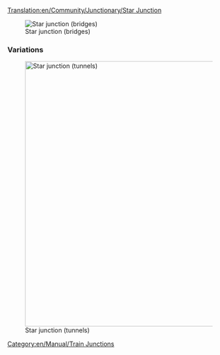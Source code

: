 [[Translation:en/Community/Junctionary/Star Junction]]
{{fr/Traduction|en/Community/Junctionary/Star Junction|0}}

{{en/Community/Junctionary/Navigation}}

[[File:en/Community/Junctionary/Star junction.png|none|frame|Star junction (bridges)]]

{{en/Community/Junctionary/Junction Criteria|Moderate|2|2|2|0|1|1|0|1|0|0|0||Broken down trains only affect the one track.|
*Handle a large number of trains at a time.
*Some branches are shorter than others, which may cause some trains to wait unnecessarily.
Tips
*Start by building the bridges or tunnels.
*Resize to make each branch long enough to hold a complete train.
*Make it smaller. You can save one square under the bridges.
*Use a combination of bridges and tunnels to keep bridge/tunnel length to three tiles (including bridgeheads or entrances)
*Area: 14 x 14
}}



===Variations===
[[File:en/Community/Junctionary/Star junction 2.png|none|thumb|600px|Star junction (tunnels)]]

[[Category:en/Manual/Train Junctions]]